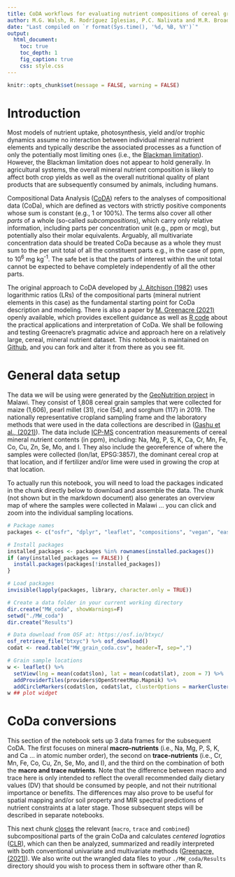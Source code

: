 ```yaml
---
title: CoDA workflows for evaluating nutrient compositions of cereal grains
author: M.G. Walsh, R. Rodríguez Iglesias, P.C. Nalivata and M.R. Broadley
date: "Last compiled on `r format(Sys.time(), '%d, %B, %Y')`"
output:
  html_document:
    toc: true
    toc_depth: 1
    fig_caption: true
    css: style.css
---
```


```r
knitr::opts_chunk$set(message = FALSE, warning = FALSE)
```

# Introduction

Most models of nutrient uptake, photosynthesis, yield and/or trophic dynamics assume no interaction between individual mineral nutrient elements and typically describe the associated processes as a function of only the potentially most limiting ones (i.e., the [Blackman limitation](https://www.biologydiscussion.com/photosynthesis/blackmans-law-of-limiting-factors-and-his-criticism-photosynthesis/23006)). However, the Blackman limitation does not appear to hold generally. In agricultural systems, the overall mineral nutrient composition is likely to affect both crop yields as well as the overall nutritional quality of plant products that are subsequently consumed by animals, including humans.

Compositional Data Analysis ([CoDA](http://www.compositionaldata.com/)) refers to the analyses of compositional data (CoDa), which are defined as vectors with strictly positive components whose sum is constant (e.g., 1 or 100%). The terms also cover all other *parts* of a whole (so-called *subcompositions*), which carry only relative information, including parts per concentration unit (e.g., ppm or mcg), but potentially also their molar equivalents. Arguably, all multivariate concentration data should be treated CoDa because as a whole they must sum to the per unit total of all the constituent parts e.g., in the case of ppm, to 10^6^ mg kg^-1^. The safe bet is that the parts of interest within the unit total cannot be expected to behave completely independently of all the other parts. 

The original approach to CoDA developed by [J. Aitchison (1982)](https://rss.onlinelibrary.wiley.com/doi/10.1111/j.2517-6161.1982.tb01195.x) uses logarithmic ratios (LRs) of the compositional parts (mineral nutrient elements in this case) as the fundamental starting point for CoDa description and modeling. There is also a paper by [M. Greenacre (2021)](https://www.annualreviews.org/doi/pdf/10.1146/annurev-statistics-042720-124436) openly available, which provides excellent guidance as well as [R code](https://github.com/michaelgreenacre/CODAinPractice) about the practical applications and interpretation of CoDa. We shall be following and testing Greenacre's pragmatic advice and approach here on a relatively large, cereal, mineral nutrient dataset. This notebook is maintained on [Github](https://github.com/mgwalsh/Bioavailability/blob/master/CoDa_workflow.Rmd), and you can fork and alter it from there as you see fit.

# General data setup

The data we will be using were generated by the [GeoNutrition project](http://www.geonutrition.com) in Malawi. They consist of 1,808 cereal grain samples that were collected for maize (1,606), pearl millet (31), rice (54), and sorghum (117) in 2019. The nationally representative cropland sampling frame and the laboratory methods that were used in the data collections are described in ([Gashu et al., (2021)](https://doi.org/10.1038/s41586-021-03559-3)). The data include [ICP-MS](https://en.wikipedia.org/wiki/Inductively_coupled_plasma_mass_spectrometry) concentration measurements  of cereal mineral nutrient contents (in ppm), including: Na, Mg, P, S, K, Ca, Cr, Mn, Fe, Co, Cu, Zn, Se, Mo, and I. They also include the georeference of where the samples were collected (lon/lat, EPSG:3857), the dominant cereal crop at that location, and if fertilizer and/or lime were used in growing the crop at that location.

To actually run this notebook, you will need to load the packages indicated in the chunk directly below to download and assemble the data. The chunk (not shown but in the markdown document) also generates an overview map of where the samples were collected in Malawi ... you can click and zoom into the individual sampling locations.

```r
# Package names
packages <- c("osfr", "dplyr", "leaflet", "compositions", "vegan", "easyCODA", "archetypes")

# Install packages
installed_packages <- packages %in% rownames(installed.packages())
if (any(installed_packages == FALSE)) {
  install.packages(packages[!installed_packages])
}

# Load packages
invisible(lapply(packages, library, character.only = TRUE))

# Create a data folder in your current working directory
dir.create("MW_coda", showWarnings=F)
setwd("./MW_coda")
dir.create("Results")

# Data download from OSF at: https://osf.io/btxyc/
osf_retrieve_file("btxyc") %>% osf_download()
codat <- read.table("MW_grain_coda.csv", header=T, sep=",")
```

```r
# Grain sample locations
w <- leaflet() %>%
  setView(lng = mean(codat$lon), lat = mean(codat$lat), zoom = 7) %>%
  addProviderTiles(providers$OpenStreetMap.Mapnik) %>%
  addCircleMarkers(codat$lon, codat$lat, clusterOptions = markerClusterOptions())
w ## plot widget 
```

# CoDa conversions

This section of the notebook sets up 3 data frames for the subsequent CoDA. The first focuses on mineral **macro-nutrients** (i.e., Na, Mg, P, S, K, and Ca ... in atomic number order), the second on **trace-nutrients** (i.e., Cr, Mn, Fe, Co, Cu, Zn, Se, Mo, and I), and the third on the combination of both the **macro and trace nutrients**. Note that the difference between macro and trace here is only intended to reflect the overall recommended daily dietary values (DV) that should be consumed by people, and not their nutritional importance or benefits. The differences may also prove to be useful for spatial mapping and/or soil property and MIR spectral predictions of nutrient constraints at a later stage. Those subsequent steps will be described in separate notebooks.

This next chunk [closes](https://econ-papers.upf.edu/papers/1554.pdf) the relevant (`macro`, `trace` and `combined`) subcompositional parts of the grain CoDa and calculates *centered logratios* ([CLR](https://rdrr.io/cran/compositions/man/alr.html)), which can then be analyzed, summarized and readily interpreted with both conventional univariate and multivariate methods ([Greenacre, (2021)](https://www.annualreviews.org/doi/pdf/10.1146/annurev-statistics-042720-124436)). We also write out the wrangled data files to your `./MW_coda/Results` directory should you wish to process them in software other than R.

```r

```


